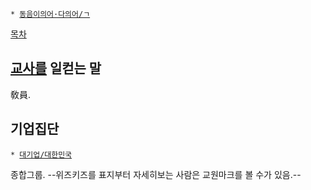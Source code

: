  * [[동음이의어·다의어/ㄱ]]

[[목차]]
== [[교사]]를 일컫는 말 ==
敎員.

== 기업집단 ==
 * [[대기업/대한민국]]

종합그룹. --위즈키즈를 표지부터 자세히보는 사람은 교원마크를 볼 수가 있음.--
